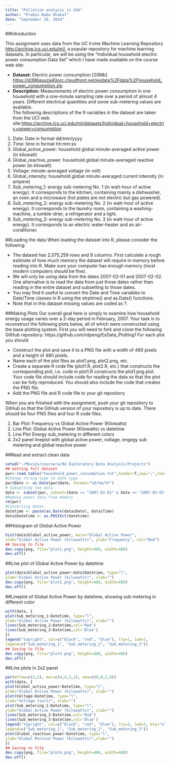 ```yaml
---
title: "Pollution analysis in USA"
author: "Prabin Babu Dhakal"
date: "September 20, 2014"
---
```


##Introduction

This assignment uses data from the UC Irvine Machine Learning Repository <http://archive.ics.uci.edu/ml/>, a popular repository for machine learning datasets. In particular, we will be using the “Individual household electric power consumption Data Set” which I have made available on the course web site:  

 * **Dataset:** Electric power consumption [20Mb] <https://d396qusza40orc.cloudfront.net/exdata%2Fdata%2Fhousehold_power_consumption.zip>
 * **Description:** Measurements of electric power consumption in one household with a one-minute sampling rate over a period of almost 4 years. Different electrical quantities and some sub-metering values are available.  
The following descriptions of the 9 variables in the dataset are taken from the UCI web site:<https://archive.ics.uci.edu/ml/datasets/Individual+household+electric+power+consumption>  

 1. Date: Date in format dd/mm/yyyy
 2. Time: time in format hh:mm:ss
 3. Global_active_power: household global minute-averaged active power (in kilowatt)
 4. Global_reactive_power: household global minute-averaged reactive power (in kilowatt)
 5. Voltage: minute-averaged voltage (in volt)
 6. Global_intensity: household global minute-averaged current intensity (in ampere)
 7. Sub_metering_1: energy sub-metering No. 1 (in watt-hour of active energy). It corresponds to the kitchen, containing mainly a dishwasher, an oven and a microwave (hot plates are not electric but gas powered).
 8. Sub_metering_2: energy sub-metering No. 2 (in watt-hour of active energy). It corresponds to the laundry room, containing a washing-machine, a tumble-drier, a refrigerator and a light.
 9. Sub_metering_3: energy sub-metering No. 3 (in watt-hour of active energy). It corresponds to an electric water-heater and an air-conditioner.

##Loading the data
When loading the dataset into R, please consider the following:

 * The dataset has 2,075,259 rows and 9 columns. First calculate a rough estimate of how much memory the dataset will require in memory before reading into R. Make sure your computer has enough memory (most modern computers should be fine).
 * We will only be using data from the dates 2007-02-01 and 2007-02-02. One alternative is to read the data from just those dates rather than reading in the entire dataset and subsetting to those dates.
 * You may find it useful to convert the Date and Time variables to Date/Time classes in R using the strptime() and as.Date() functions.
 * Note that in this dataset missing values are coded as ?.

##Making Plots
Our overall goal here is simply to examine how household energy usage varies over a 2-day period in February, 2007. Your task is to reconstruct the following plots below, all of which were constructed using the base plotting system.
First you will need to fork and clone the following GitHub repository: https://github.com/rdpeng/ExData_Plotting1
For each plot you should

 * Construct the plot and save it to a PNG file with a width of 480 pixels and a height of 480 pixels.
 * Name each of the plot files as plot1.png, plot2.png, etc.
 * Create a separate R code file (plot1.R, plot2.R, etc.) that constructs the corresponding plot, i.e. code in plot1.R constructs the plot1.png plot. Your code file should include code for reading the data so that the plot can be fully reproduced. You should also include the code that creates the PNG file.
 * Add the PNG file and R code file to your git repository
 
When you are finished with the assignment, push your git repository to GitHub so that the GitHub version of your repository is up to date. There should be four PNG files and four R code files.

 1. Bar Plot: Frequency vs Global Active Power (Kilowatts)
 2. Line Plot: Global Active Power (Kilowatts) vs datetime
 3. Line Plot Energy sub_metering in different colors
 4. 2x2 panel lineplot with global active power, voltage, engegy sub metering and global reactive power
 
##Read and extract clean data
```r
setwd("~/Movies/coursera/04 Exploratory Data Analysis/Projects")
## Getting full dataset
pwr<-read.table("household_power_consumption.txt",header=T,sep=";",check.names = F,nrows=2075259,na.strings="?",comment.char="",quote="\"")
#Change string type to date type
pwr$Date <- as.Date(pwr$Date, format="%d/%m/%Y")
# Subsetting the data
data <- subset(pwr, subset=(Date >= "2007-02-01" & Date <= "2007-02-02"))
#Remove power data from memory
rm(pwr)
#Converting dates
datetime <- paste(as.Date(data$Date), data$Time)
data$Datetime <- as.POSIXct(datetime)
```

##Histogram of Global Active Power
```r
hist(data$Global_active_power, main="Global Active Power",
xlab="Global Active Power (kilowatts)", ylab="Frequency", col="Red")
## Saving to file
dev.copy(png, file="plot1.png", height=480, width=480)
dev.off()
```

##Line plot of Global Active Power by datetime
```r
plot(data$Global_active_power~data$Datetime, type="l",
ylab="Global Active Power (kilowatts)", xlab="")
dev.copy(png, file="plot2.png", height=480, width=480)
dev.off()
```

##Lineplot of Global Active Power by datetime, showing sub metering in different color
```r
with(data, {
plot(Sub_metering_1~Datetime, type="l",
ylab="Global Active Power (kilowatts)", xlab="")
lines(Sub_metering_2~Datetime,col='Red')
lines(Sub_metering_3~Datetime,col='Blue')
})
legend("topright", col=c("black", "red", "blue"), lty=1, lwd=2,
legend=c("Sub_metering_1", "Sub_metering_2", "Sub_metering_3"))
## Saving to file
dev.copy(png, file="plot3.png", height=480, width=480)
dev.off()
```

##Line plots in 2x2 panel
```r
par(mfrow=c(2,2), mar=c(4,4,2,1), oma=c(0,0,2,0))
with(data, {
plot(Global_active_power~Datetime, type="l",
ylab="Global Active Power (kilowatts)", xlab="")
plot(Voltage~Datetime, type="l",
ylab="Voltage (volt)", xlab="")
plot(Sub_metering_1~Datetime, type="l",
ylab="Global Active Power (kilowatts)", xlab="")
lines(Sub_metering_2~Datetime,col='Red')
lines(Sub_metering_3~Datetime,col='Blue')
legend("topright", col=c("black", "red", "blue"), lty=1, lwd=2, bty="n",
legend=c("Sub_metering_1", "Sub_metering_2", "Sub_metering_3"))
plot(Global_reactive_power~Datetime, type="l",
ylab="Global Rective Power (kilowatts)",xlab="")
})
## Saving to file
dev.copy(png, file="plot4.png", height=480, width=480)
dev.off()
```
